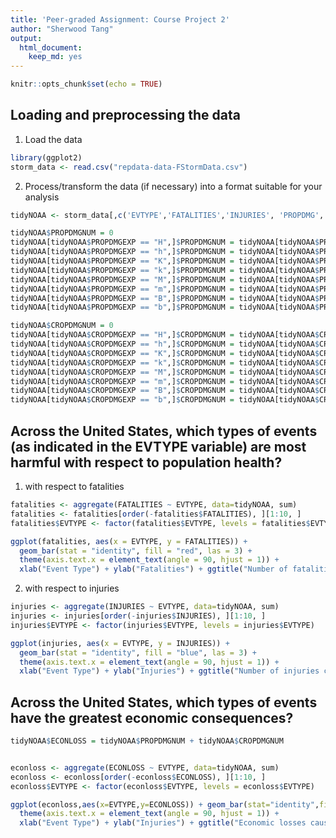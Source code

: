 ---
title: 'Peer-graded Assignment: Course Project 2'
author: "Sherwood Tang"
output:
  html_document:
    keep_md: yes
---


```{r setup, echo=TRUE}
knitr::opts_chunk$set(echo = TRUE)
```

## Loading and preprocessing the data

1. Load the data
```{r, echo=TRUE}
library(ggplot2)
storm_data <- read.csv("repdata-data-FStormData.csv")

```

2. Process/transform the data (if necessary) into a format suitable for your analysis
```{r, echo=TRUE}
tidyNOAA <- storm_data[,c('EVTYPE','FATALITIES','INJURIES', 'PROPDMG', 'PROPDMGEXP', 'CROPDMG', 'CROPDMGEXP')]

tidyNOAA$PROPDMGNUM = 0
tidyNOAA[tidyNOAA$PROPDMGEXP == "H",]$PROPDMGNUM = tidyNOAA[tidyNOAA$PROPDMGEXP == "H",]$PROPDMG * 10^2
tidyNOAA[tidyNOAA$PROPDMGEXP == "h",]$PROPDMGNUM = tidyNOAA[tidyNOAA$PROPDMGEXP == "h",]$PROPDMG * 10^2
tidyNOAA[tidyNOAA$PROPDMGEXP == "K",]$PROPDMGNUM = tidyNOAA[tidyNOAA$PROPDMGEXP == "K",]$PROPDMG * 10^3
tidyNOAA[tidyNOAA$PROPDMGEXP == "k",]$PROPDMGNUM = tidyNOAA[tidyNOAA$PROPDMGEXP == "k",]$PROPDMG * 10^3
tidyNOAA[tidyNOAA$PROPDMGEXP == "M",]$PROPDMGNUM = tidyNOAA[tidyNOAA$PROPDMGEXP == "M",]$PROPDMG * 10^6
tidyNOAA[tidyNOAA$PROPDMGEXP == "m",]$PROPDMGNUM = tidyNOAA[tidyNOAA$PROPDMGEXP == "m",]$PROPDMG * 10^6
tidyNOAA[tidyNOAA$PROPDMGEXP == "B",]$PROPDMGNUM = tidyNOAA[tidyNOAA$PROPDMGEXP == "B",]$PROPDMG * 10^9
tidyNOAA[tidyNOAA$PROPDMGEXP == "b",]$PROPDMGNUM = tidyNOAA[tidyNOAA$PROPDMGEXP == "b",]$PROPDMG * 10^9

tidyNOAA$CROPDMGNUM = 0
tidyNOAA[tidyNOAA$CROPDMGEXP == "H",]$CROPDMGNUM = tidyNOAA[tidyNOAA$CROPDMGEXP == "H",]$CROPDMG * 10^2
tidyNOAA[tidyNOAA$CROPDMGEXP == "h",]$CROPDMGNUM = tidyNOAA[tidyNOAA$CROPDMGEXP == "h",]$CROPDMG * 10^2
tidyNOAA[tidyNOAA$CROPDMGEXP == "K",]$CROPDMGNUM = tidyNOAA[tidyNOAA$CROPDMGEXP == "K",]$CROPDMG * 10^3
tidyNOAA[tidyNOAA$CROPDMGEXP == "k",]$CROPDMGNUM = tidyNOAA[tidyNOAA$CROPDMGEXP == "k",]$CROPDMG * 10^3
tidyNOAA[tidyNOAA$CROPDMGEXP == "M",]$CROPDMGNUM = tidyNOAA[tidyNOAA$CROPDMGEXP == "M",]$CROPDMG * 10^6
tidyNOAA[tidyNOAA$CROPDMGEXP == "m",]$CROPDMGNUM = tidyNOAA[tidyNOAA$CROPDMGEXP == "m",]$CROPDMG * 10^6
tidyNOAA[tidyNOAA$CROPDMGEXP == "B",]$CROPDMGNUM = tidyNOAA[tidyNOAA$CROPDMGEXP == "B",]$CROPDMG * 10^9
tidyNOAA[tidyNOAA$CROPDMGEXP == "b",]$CROPDMGNUM = tidyNOAA[tidyNOAA$CROPDMGEXP == "b",]$CROPDMG * 10^9
```

## Across the United States, which types of events (as indicated in the EVTYPE variable) are most harmful with respect to population health?

1. with respect to fatalities
```{r, echo=TRUE}
fatalities <- aggregate(FATALITIES ~ EVTYPE, data=tidyNOAA, sum)
fatalities <- fatalities[order(-fatalities$FATALITIES), ][1:10, ]
fatalities$EVTYPE <- factor(fatalities$EVTYPE, levels = fatalities$EVTYPE)

ggplot(fatalities, aes(x = EVTYPE, y = FATALITIES)) + 
  geom_bar(stat = "identity", fill = "red", las = 3) + 
  theme(axis.text.x = element_text(angle = 90, hjust = 1)) + 
  xlab("Event Type") + ylab("Fatalities") + ggtitle("Number of fatalities caused by top 10 most harmful events")
```

2. with respect to injuries
```{r, echo=TRUE}
injuries <- aggregate(INJURIES ~ EVTYPE, data=tidyNOAA, sum)
injuries <- injuries[order(-injuries$INJURIES), ][1:10, ]
injuries$EVTYPE <- factor(injuries$EVTYPE, levels = injuries$EVTYPE)

ggplot(injuries, aes(x = EVTYPE, y = INJURIES)) + 
  geom_bar(stat = "identity", fill = "blue", las = 3) + 
  theme(axis.text.x = element_text(angle = 90, hjust = 1)) + 
  xlab("Event Type") + ylab("Injuries") + ggtitle("Number of injuries caused by top 10 most harmful events")
```



## Across the United States, which types of events have the greatest economic consequences?
 


```{r, echo=TRUE}
tidyNOAA$ECONLOSS = tidyNOAA$PROPDMGNUM + tidyNOAA$CROPDMGNUM


econloss <- aggregate(ECONLOSS ~ EVTYPE, data=tidyNOAA, sum)
econloss <- econloss[order(-econloss$ECONLOSS), ][1:10, ]
econloss$EVTYPE <- factor(econloss$EVTYPE, levels = econloss$EVTYPE)

ggplot(econloss,aes(x=EVTYPE,y=ECONLOSS)) + geom_bar(stat="identity",fill="green",las=3) + 
  theme(axis.text.x = element_text(angle = 90, hjust = 1)) + 
  xlab("Event Type") + ylab("Injuries") + ggtitle("Economic losses caused by top 10 most harmful events")
```

